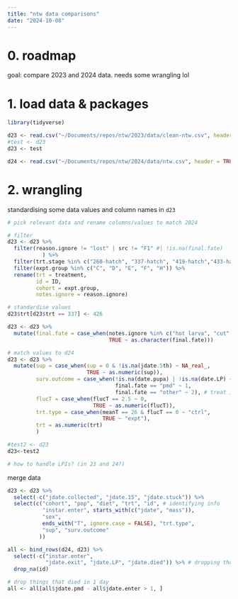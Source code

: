 ```yaml
---
title: "ntw data comparisons"
date: "2024-10-08"
---
```


# 0. roadmap

goal: compare 2023 and 2024 data. needs some wrangling lol

# 1. load data & packages

```r
library(tidyverse)

d23 <- read.csv("~/Documents/repos/ntw/2023/data/clean-ntw.csv", header = TRUE) %>% mutate(year = 2023)
#test <- d23
d23 <- test

d24 <- read.csv("~/Documents/repos/ntw/2024/data/ntw.csv", header = TRUE) %>% mutate(year = 2024)
```


# 2. wrangling

standardising some data values and column names in `d23`

```r
# pick relevant data and rename columns/values to match 2024

# filter
d23 <- d23 %>%
  filter(reason.ignore != "lost" | src != "F1" #| !is.na(final.fate)
           ) %>% 
  filter(trt.stage %in% c("260-hatch", "337-hatch", "419-hatch","433-hatch")) %>%
  filter(expt.group %in% c("C", "D", "E", "F", "H")) %>%
  rename(trt = treatment,
         id = ID,
         cohort = expt.group,
         notes.ignore = reason.ignore)

# standardise values
d23$trt[d23$trt == 337] <- 426

d23 <- d23 %>%
  mutate(final.fate = case_when(notes.ignore %in% c("hot larva", "cut", "culled larva", "wet diet") ~ "other",
                                TRUE ~ as.character(final.fate)))

# match values to d24
d23 <- d23 %>%
  mutate(sup = case_when(sup = 0 & !is.na(jdate.5th) ~ NA_real_,
                         TRUE ~ as.numeric(sup)),
         surv.outcome = case_when(!is.na(date.pupa) | !is.na(date.LP) ~ 0,
                                  final.fate == "pmd" ~ 1,
                                  final.fate == "other" ~ 2), # treat injuries the same as this
         flucT = case_when(flucT == 2.5 ~ 0,
                           TRUE ~ as.numeric(flucT)),
         trt.type = case_when(meanT == 26 & flucT == 0 ~ "ctrl",
                              TRUE ~ "expt"),
         trt = as.numeric(trt)
         )

#test2 <- d23
d23<-test2

# how to handle LPIs? (in 23 and 24?)
```


merge data

```r
d23 <- d23 %>%
  select(-c("jdate.collected", "jdate.15", "jdate.stuck")) %>%
  select(c("cohort", "pop", "diet", "trt", "id", # identifying info
           "instar.enter", starts_with(c("jdate", "mass")), 
           "sex",
           ends_with("T", ignore.case = FALSE), "trt.type",
           "sup", "surv.outcome"
          ))

all <- bind_rows(d24, d23) %>%
  select(-c("instar.enter",
            "jdate.exit", "jdate.LP", "jdate.died")) %>% # dropping these for now bc idk what they are
  drop_na(id)

# drop things that died in 1 day
all <- all[all$jdate.pmd - all$jdate.enter > 1, ]

```





